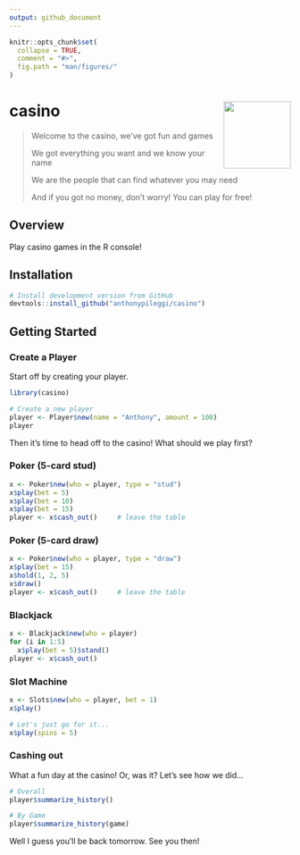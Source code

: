 ```yaml
---
output: github_document
---
```


<!-- README.md is generated from README.Rmd. Please edit that file -->

```r
knitr::opts_chunk$set(
  collapse = TRUE,
  comment = "#>",
  fig.path = "man/figures/"
)
```


# casino <img src="man/figures/logo.png" align="right" alt="" width="120" />

> Welcome to the casino, we've got fun and games
>
> We got everything you want and we know your name
>
> We are the people that can find whatever you may need
>
> And if you got no money, don't worry!  You can play for free!  

## Overview

Play casino games in the R console!

## Installation

```r
# Install development version from GitHub
devtools::install_github("anthonypileggi/casino")
```

## Getting Started

### Create a Player
Start off by creating your player.

```r
library(casino)

# Create a new player
player <- Player$new(name = "Anthony", amount = 100)
player
```

Then it's time to head off to the casino!
What should we play first?

### Poker (5-card stud)
```r
x <- Poker$new(who = player, type = "stud")
x$play(bet = 5)
x$play(bet = 10)
x$play(bet = 15)
player <- x$cash_out()     # leave the table
```

### Poker (5-card draw)
```r
x <- Poker$new(who = player, type = "draw")
x$play(bet = 15)
x$hold(1, 2, 5)
x$draw()
player <- x$cash_out()     # leave the table
```

### Blackjack
```r
x <- Blackjack$new(who = player)
for (i in 1:5)
  x$play(bet = 5)$stand()
player <- x$cash_out()
```

### Slot Machine
```r
x <- Slots$new(who = player, bet = 1)
x$play()

# Let's just go for it...
x$play(spins = 5)
```

### Cashing out

What a fun day at the casino!  Or, was it?
Let's see how we did...
```r
# Overall
player$summarize_history()

# By Game
player$summarize_history(game)  
```

Well I guess you'll be back tomorrow.  See you then!